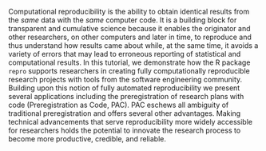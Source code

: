 Computational reproducibility is the ability to obtain identical results from the *same* data with the *same* computer code. It is a building block for transparent and cumulative science because it enables the originator and other researchers, on other computers and later in time, to reproduce and thus understand how results came about while, at the same time, it avoids a variety of errors that may lead to erroneous reporting of statistical and computational results. In this tutorial, we demonstrate how the R package `repro` supports researchers in creating fully computationally reproducible research projects with tools from the software engineering community. Building upon this notion of fully automated reproducibility we present several applications including the preregistration of research plans with code (Preregistration as Code, PAC). PAC eschews all ambiguity of traditional preregistration and offers several other advantages. Making technical advancements that serve reproducibility more widely accessible for researchers holds the potential to innovate the research process to become more productive, credible, and reliable.
